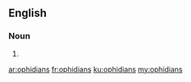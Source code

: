 ==English==

===Noun===
{{head|en}}

# {{plural of|ophidian}}

[[ar:ophidians]]
[[fr:ophidians]]
[[ku:ophidians]]
[[my:ophidians]]